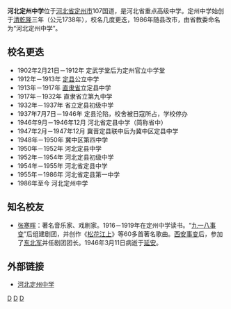 {{Infobox School
  | name        = 河北定州中学
  | other_name  = 定州一中  定州中学
  | image       = 
  | motto       = 

  | established = 1738年
  | type        = 公立中学
  | religion    = 
  | affiliation =
  | district    =
  | grades      = [[高中|高中]]
  | principal   = [[凌波|凌波]]
  | dean        = 
  | college     = 
  | house       = 
  | sc          =
  | cs          =
  | faculty     =
  | staff       = 
  | students    =  
  | athletics   = 
  | conference  = 
  | colors      = 
  | mascot      = 
  | magazine    = 
  | free_label  = 
  | free_text   = 
  | free_label2 = 
  | free_text2  = 
  | free_label3 = 
  | free_text3  = 
  | free_label4 = 
  | free_text4  = 
  | free_label5 = 
  | free_text5  = 
  | free_label6 = 
  | free_text6  = 
  | address     =  {{PRC}}[[河北省|河北省]][[定州市|定州市]]107国道<br>{{coord|38.530666|N|115.011124|E|format=dms|display=inline,title}}
  | tel         = 
  | fax         = 
  | mail        = 
  | website     = [http://www.hbdzzx.net/ 河北定州中学]
}}
'''河北定州中学'''位于[[河北省|河北省]][[定州市|定州市]]107国道，是河北省重点高级中学。定州中学始创于[[清朝|清]][[乾隆|乾隆]]三年（公元1738年），校名几度更迭，1986年随县改市，由省教委命名为“河北定州中学”。

== 校名更迭 ==
* 1902年2月21日－1912年   定武学堂后为定州官立中学堂
* 1912年－1913年              [[定县|定县]]公立中学
* 1913年－1917年              [[直隶省|直隶省]]立定县中学
* 1917年－1932年              直隶省立第九中学
* 1932年－1937年              省立定县初级中学
* 1937年7月7日－1946年    定县沦陷，校舍被日寇所占，学校停办
* 1946年9月－1946年12月   河北省定县中学（简称省中）
* 1947年2月－1947年12月   冀晋定县联中后为冀中区定县中学
* 1948年－1950年              冀中区第四中学
* 1950年－1952年              河北定县中学
* 1952年－1954年              河北定县初级中学
* 1954年－1955年              河北省定县中学
* 1955年－1986年              河北省定县第一中学
* 1986年至今                        河北定州中学

== 知名校友 ==
* [[张寒晖|张寒晖]]：著名音乐家、戏剧家。1916－1919年在定州中学读书。“[[九一八事变|九一八事变]]”后组建剧团，并创作《[[松花江上|松花江上]]》等60多首著名歌曲。[[西安事变|西安事变]]后，参加了[[东北军|东北军]]并任剧团团长。1946年3月11日病逝于[[延安|延安]]。

== 外部链接 ==
*[http://www.hbdzzx.net/ 河北定州中学] {{Wayback|url=http://www.hbdzzx.net/ |date=20150801123830 }}
{{河北省示范性普通高级中学}}

[[Category:保定中等教育|D]]
[[Category:定州市|D]]
[[Category:1902年创建的教育机构|D]]